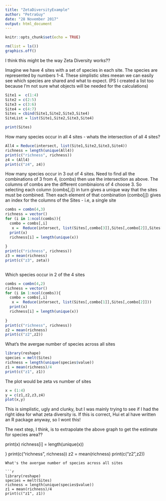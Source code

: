 ```yaml
---
title: "ZetaDiversityExample"
author: "PetraGuy"
date: "28 November 2017"
output: html_document
---
```


```r
knitr::opts_chunk$set(echo = TRUE)
```

```r
rm(list = ls())
graphics.off()
```

I think this might be the way Zeta Diversity works??

Imagine we have 4 sites with a set of species in each site. The species are represented by numbers 1-4.
These simplistic sites meean we can easily see which species are shared and what to expect. (PS I created a list too because I'm not sure what objects will be needed for the calculations)

```r
Site1 =  c(1:4)
Site2 = c(2:5)
Site3 = c(3:6)
Site4 = c(4:7)
Sites = cbind(Site1,Site2,Site3,Site4)
SiteList = list(Site1,Site2,Site3,Site4)

print(Sites)

```

How many species occur in all 4 sites - whats the intersection of all 4 sites?

```r
All4 = Reduce(intersect, list(Site1,Site2,Site3,Site4))
richness = length(unique(All4))
print(c("richness", richness))
z4 = (All4)
print(c("z4", z4))
```

How many species occur in 3 out of  4 sites. Need to find all the combinations of 3 from 4, (combs) then use the intersection as above. The columns of combs are the different combinaions of 4 choose 3. So selecting each column (combs[,i]) in turn gives a unique way that the sites must be combined. Then each element of that combination (combo[j]) gives an index for the columns of the Sites - i.e, a single site

```r
combs = combn(4,3)
richness = vector()
for (i in 1:ncol(combs)){
  combo = combs[,i]
   x =  Reduce(intersect, list(Sites[,combo[3]],Sites[,combo[2]],Sites[,combo[1]]))
  print(x)
  richness[i] = length(unique(x))
  
} 
print(c("richness", richness))
z3 = mean(richness)
print(c("z3", zeta))
 
```
Which species occur in 2 of the 4 sites

```r
combs = combn(4,2)
richness = vector()
for (i in 1:ncol(combs)){
  combo = combs[,i]
   x =  Reduce(intersect, list(Sites[,combo[1]],Sites[,combo[2]]))
  print(x)
  richness[i] = length(unique(x))
  
} 
print(c("richness", richness))
z2 = mean(richness)
print(c("z2",z2))

```
What's the avergae number of species across all sites

```r
library(reshape)
species = melt(Sites)
richness = length(unique(species$value))
z1 = mean(richness)/4
print(c("z1", z1))
```
The plot would be zeta vs number of sites

```r
x = (1:4)
y = c(z1,z2,z3,z4)
plot(x,y)
```
This is simplistic, ugly and clunky, but I was mainly trying to see if I had the right idea for what zeta diversity is. If this is correct, Hui et al have written an R package anyway, so I wont this!

The next step, I think, is to extrapolate the above graph to get the estimate for species area??


  print(x)
  richness[i] = length(unique(x))
  
} 
print(c("richness", richness))
z2 = mean(richness)
print(c("z2",z2))

```
What's the avergae number of species across all sites

```r
library(reshape)
species = melt(Sites)
richness = length(unique(species$value))
z1 = mean(richness)/4
print(c("z1", z1))
```
